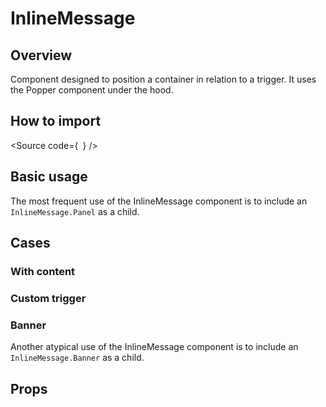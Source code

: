 

<Meta of={Stories} />

<H1>InlineMessage</H1>

<H2>Overview</H2>

Component designed to position a container in relation to a trigger. It uses the Popper component under the hood.

<H2>How to import</H2>

<Source
  code={`
`}
/>

<H2>Basic usage</H2>

The most frequent use of the InlineMessage component is to include an `InlineMessage.Panel` as a child.

<Canvas of={Stories.Base} />

<H2>Cases</H2>

<H3>With content</H3>

<Canvas of={Stories.WithContent} />

<H3>Custom trigger</H3>

<Canvas of={Stories.CustomTriggerIcon} />

<H3>Banner</H3>

Another atypical use of the InlineMessage component is to include an `InlineMessage.Banner` as a child.

<Canvas of={Stories.Banner} />

<H2>Props</H2>

<ArgTypes of={Stories} />
